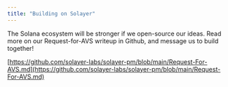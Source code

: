 ```yaml
---
title: "Building on Solayer"
---
```


The Solana ecosystem will be stronger if we open-source our ideas. Read more on our Request-for-AVS writeup in Github, and message us to build together!

[https://github.com/solayer-labs/solayer-pm/blob/main/Request-For-AVS.md](https://github.com/solayer-labs/solayer-pm/blob/main/Request-For-AVS.md)
